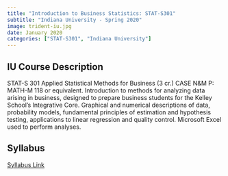 ---
title: "Introduction to Business Statistics: STAT-S301"
subtitle: "Indiana University - Spring 2020"
image: trident-iu.jpg
date: January 2020
categories: ["STAT-S301", "Indiana University"]
---

## IU Course Description

STAT-S 301 Applied Statistical Methods for Business (3 cr.) CASE N&M P: MATH-M 118 or equivalent. Introduction to methods for analyzing data arising in business, designed to prepare business students for the Kelley School's Integrative Core. Graphical and numerical descriptions of data, probability models, fundamental principles of estimation and hypothesis testing, applications to linear regression and quality control. Microsoft Excel used to perform analyses.

## Syllabus

[Syllabus Link](S301SyllabusSP20.pdf)